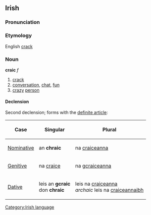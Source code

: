 ==Irish==
===Pronunciation===
{{IPA|[krak&#690;]}}

===Etymology===
English [[crack]]

===Noun===
'''craic''' ''f''
# [[crack]]
# [[conversation]], [[chat]], [[fun]]
# [[crazy]] [[person]]

====Declension====
Second declension; forms with the [[definite article]]:
{|{{prettytable100}}
!Case
!Singular
!Plural
|-
| [[Nominative]]
| an '''chraic'''
| na [[craiceanna]]
|-
| [[Genitive]]
| na [[craice]]
| na [[craiceanna|gcraiceanna]]
|-
| [[Dative]]
| leis an '''gcraic'''<br>don '''chraic'''
| leis na [[craiceanna]]<br>''archaic'' leis na [[craiceannaibh]]
|}

[[Category:Irish language]]